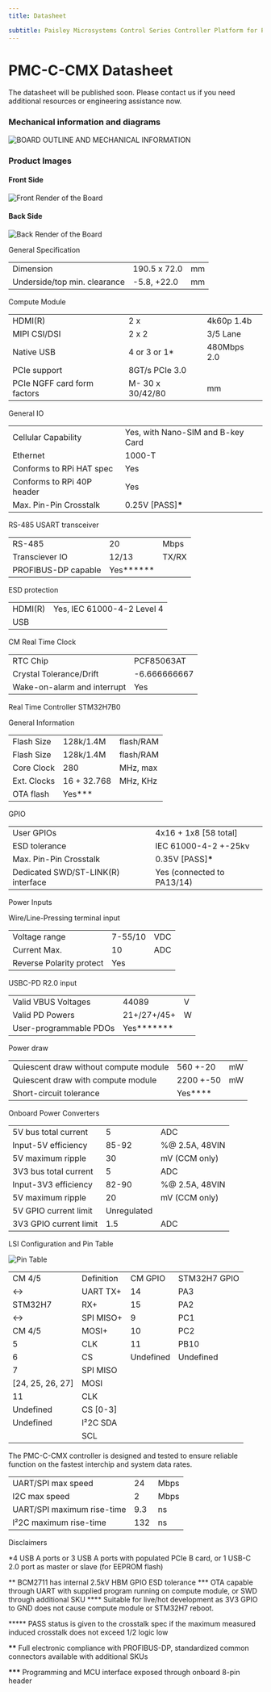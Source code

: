 ```yaml
---
title: Datasheet

subtitle: Paisley Microsystems Control Series Controller Platform for Pi Compute Modules
---
```


# PMC-C-CMX Datasheet



 
<Callout type="info">
  The datasheet will be published soon. Please contact us if you need additional resources or engineering assistance now.
</Callout>

### Mechanical information and diagrams

![BOARD OUTLINE AND MECHANICAL INFORMATION](/images/pmc/boardoutline.png)


### Product Images

#### Front Side

![Front Render of the Board](/images/pmc/bottomright.jpg)

#### Back Side

![Back Render of the Board](/images/pmc/bottomright-back.jpg)

<div className="nx-hidden">
General Specification

|                              |              |     |
| ---------------------------- | ------------ | --- |
| Dimension                    | 190.5 x 72.0 | mm  |
| Underside/top min. clearance | -5.8, +22.0  | mm  |

Compute Module

|                             |                  |             |
| --------------------------- | ---------------- | ----------- |
| HDMI(R)                     | 2 x              | 4k60p 1.4b  |
| MIPI CSI/DSI                | 2 x 2            | 3/5 Lane    |
| Native USB                  | 4 or 3 or 1\*    | 480Mbps 2.0 |
| PCIe support                | 8GT/s PCIe 3.0   |             |
| PCIe NGFF card form factors | M- 30 x 30/42/80 | mm          |

General IO

|                            |                                   |
| -------------------------- | --------------------------------- |
| Cellular Capability        | Yes, with Nano-SIM and B-key Card |
| Ethernet                   | 1000-T                            |
| Conforms to RPi HAT spec   | Yes                               |
| Conforms to RPi 40P header | Yes                               |
| Max. Pin-Pin Crosstalk     | 0.25V [PASS]**\***                |

RS-485 USART transceiver

|                     |             |       |
| ------------------- | ----------- | ----- |
| RS-485              | 20          | Mbps  |
| Transciever IO      | 12/13       | TX/RX |
| PROFIBUS-DP capable | Yes**\*\*** |       |

ESD protection

|         |                            |
| ------- | -------------------------- |
| HDMI(R) | Yes, IEC 61000-4-2 Level 4 |
| USB     |                            |

CM Real Time Clock

|                             |              |
| --------------------------- | ------------ |
| RTC Chip                    | PCF85063AT   |
| Crystal Tolerance/Drift     | -6.666666667 |
| Wake-on-alarm and interrupt | Yes          |

Real Time Controller STM32H7B0

General Information

|             |             |           |
| ----------- | ----------- | --------- |
| Flash Size  | 128k/1.4M   | flash/RAM |
| Flash Size  | 128k/1.4M   | flash/RAM |
| Core Clock  | 280         | MHz, max  |
| Ext. Clocks | 16 + 32.768 | MHz, KHz  |
| OTA flash   | Yes\*\*\*   |           |

GPIO

|                                    |                            |
| ---------------------------------- | -------------------------- |
| User GPIOs                         | 4x16 + 1x8 \[58 total\]    |
| ESD tolerance                      | IEC 61000-4-2 +-25kv       |
| Max. Pin-Pin Crosstalk             | 0.35V \[PASS\]**\***       |
| Dedicated SWD/ST-LINK(R) interface | Yes (connected to PA13/14) |

Power Inputs

Wire/Line-Pressing terminal input

|                          |         |     |
| ------------------------ | ------- | --- |
| Voltage range            | 7-55/10 | VDC |
| Current Max.             | 10      | ADC |
| Reverse Polarity protect | Yes     |     |

USBC-PD R2.0 input

|                        |               |     |
| ---------------------- | ------------- | --- |
| Valid VBUS Voltages    | 44089         | V   |
| Valid PD Powers        | 21+/27+/45+   | W   |
| User-programmable PDOs | Yes**\*\*\*** |     |

Power draw

|                                       |             |     |
| ------------------------------------- | ----------- | --- |
| Quiescent draw without compute module | 560 +-20    | mW  |
| Quiescent draw with compute module    | 2200 +-50   | mW  |
| Short-circuit tolerance               | Yes\*\*\*\* |     |

Onboard Power Converters

|                        |             |                |
| ---------------------- | ----------- | -------------- |
| 5V bus total current   | 5           | ADC            |
| Input-5V efficiency    | 85-92       | %@ 2.5A, 48VIN |
| 5V maximum ripple      | 30          | mV (CCM only)  |
| 3V3 bus total current  | 5           | ADC            |
| Input-3V3 efficiency   | 82-90       | %@ 2.5A, 48VIN |
| 5V maximum ripple      | 20          | mV (CCM only)  |
| 5V GPIO current limit  | Unregulated |                |
| 3V3 GPIO current limit | 1.5         | ADC            |

LSI Configuration and Pin Table

![Pin Table](/images/pmc/pmc-c-cmx-pinout.jpg)

|                   |            |           |              |
| ----------------- | ---------- | --------- | ------------ |
| CM 4/5            | Definition | CM GPIO   | STM32H7 GPIO |
| ↔                 | UART TX+   | 14        | PA3          |
| STM32H7           | RX+        | 15        | PA2          |
| ↔                 | SPI MISO+  | 9         | PC1          |
| CM 4/5            | MOSI+      | 10        | PC2          |
| 5                 | CLK        | 11        | PB10         |
| 6                 | CS         | Undefined | Undefined    |
| 7                 | SPI MISO   |           |              |
| \[24, 25, 26, 27] | MOSI       |           |              |
| 11                | CLK        |           |              |
| Undefined         | CS \[0-3]  |           |              |
| Undefined         | I²2C SDA   |           |              |
|                   | SCL        |           |              |

The PMC-C-CMX controller is designed and tested to ensure reliable function on the fastest interchip and system data rates.

|                            |     |      |
| -------------------------- | --- | ---- |
| UART/SPI max speed         | 24  | Mbps |
| I2C max speed              | 2   | Mbps |
| UART/SPI maximum rise-time | 9.3 | ns   |
| I²2C maximum rise-time     | 132 | ns   |

Disclaimers

\*4 USB A ports or 3 USB A ports with populated PCIe B card, or 1 USB-C 2.0 port as master or slave (for EEPROM flash)

** BCM2711 has internal 2.5kV HBM GPIO ESD tolerance \*** OTA capable through UART with supplied program running on compute module, or SWD through additional SKU \*\*\*\* Suitable for live/hot development as 3V3 GPIO to GND does not cause compute module or STM32H7 reboot.

\*\*\*\*\* PASS status is given to the crosstalk spec if the maximum measured induced crosstalk does not exceed 1/2 logic low

**\*\*** Full electronic compliance with PROFIBUS-DP, standardized common connectors available with additional SKUs

**\*\*\*** Programming and MCU interface exposed through onboard 8-pin header

</div>
